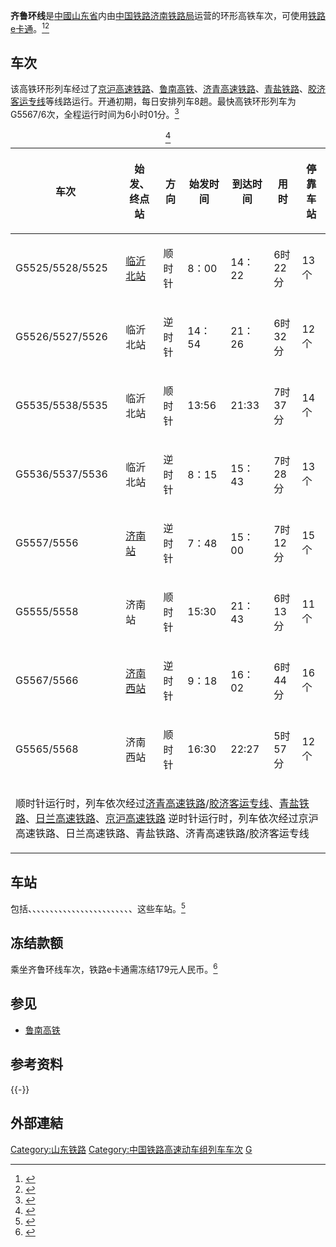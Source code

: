 {{Multiple issues|
{{Copy edit|time=2020-07-28T10:45:33+00:00}}
{{Advert|time=2020-07-28T10:45:33+00:00}}
{{Underlinked|time=2020-07-28T10:45:33+00:00}}
}}
'''齐鲁环线'''是[[中华人民共和国|中國]][[山东省|山东省]]内由[[中国铁路|中国铁路]][[济南铁路局|济南铁路局]]运营的环形高铁车次，可使用[[铁路e卡通|铁路e卡通]]。<ref>{{cite web|url=https://mp.weixin.qq.com/s/Ca5f6Jmw3Hw-yqctQg910A|publisher=铁路12306|title=铁路e卡通全国扫码乘车线路汇总|date=2020-07-28|access-date=2020-07-28|archive-date=2020-07-28|archive-url=https://web.archive.org/web/20200728070519/https://mp.weixin.qq.com/s/Ca5f6Jmw3Hw-yqctQg910A|dead-url=no}}</ref><ref>{{cite web|url=https://mp.weixin.qq.com/s/GiP02Lx3KFLkLGj35HR6Lg|title=“高铁环游齐鲁” 临沂文化旅游推介会走进风筝之都潍坊|publisher=文旅临沂|date=2020-07-28|access-date=2020-07-28|archive-date=2020-07-28|archive-url=https://web.archive.org/web/20200728094351/https://mp.weixin.qq.com/s/GiP02Lx3KFLkLGj35HR6Lg|dead-url=no}}</ref>

==车次==
该高铁环形列车经过了[[京沪高速铁路|京沪高速铁路]]、[[日兰高速铁路|鲁南高铁]]、[[济青高速铁路|济青高速铁路]]、[[青盐铁路|青盐铁路]]、[[胶济客运专线|胶济客运专线]]等线路运行。开通初期，每日安排列车8趟。最快高铁环形列车为G5567/6次，全程运行时间为6小时01分。<ref>{{cite web|url=https://news.e23.cn/shandong/2019-11-24/2019B2400058.html|title=抢先体验！鲁南高铁26日通车，记者带你体验环游齐鲁|publisher=舜网|date=2020-07-28|access-date=2020-07-28|archive-date=2020-09-29|archive-url=https://web.archive.org/web/20200929140516/http://news.e23.cn/shandong/2019-11-24/2019B2400058.html|dead-url=no}}</ref>
{| class="wikitable"
|+<ref>{{Cite web|title=坐这趟车千万别睡过头|url=https://weibo.com/2549511007/JyJbFnvlS?ref=home&rid=7_0_8_4806515183923189331_0_0_0|accessdate=2020-12-16|author=|date=2020-12-16|format=|publisher=[[中国国家铁路集团|中国国家铁路集团]]|language=}}</ref>
!车次
!始发、终点站
!方向
!始发时间
!到达时间
!用时
!停靠车站
|-
|G5525/5528/5525
|[[临沂北站|临沂北站]]
|顺时针
|8：00
|14：22
|6时22分
|13个
|-
|G5526/5527/5526
|临沂北站
|逆时针
|14：54
|21：26
|6时32分
|12个
|-
|G5535/5538/5535
|临沂北站
|顺时针
|13:56
|21:33
|7时37分
|14个
|-
|G5536/5537/5536
|临沂北站
|逆时针
|8：15
|15：43
|7时28分
|13个
|-
|G5557/5556
|[[济南站|济南站]]
|逆时针
|7：48
|15：00
|7时12分
|15个
|-
|G5555/5558
|济南站
|顺时针
|15:30
|21：43
|6时13分
|11个
|-
|G5567/5566
|[[济南西站|济南西站]]
|逆时针
|9：18
|16：02
|6时44分
|16个
|-
|G5565/5568
|济南西站
|顺时针
|16:30
|22:27
|5时57分
|12个
|-
| colspan="7" |顺时针运行时，列车依次经过[[济青高速铁路|济青高速铁路]]/[[胶济客运专线|胶济客运专线]]、[[青盐铁路|青盐铁路]]、[[日兰高速铁路|日兰高速铁路]]、[[京沪高速铁路|京沪高速铁路]]
逆时针运行时，列车依次经过京沪高速铁路、日兰高速铁路、青盐铁路、济青高速铁路/胶济客运专线
|}

==车站==
包括{{站|济南}}、{{站|济南西}}、{{站|济南东}}、{{站|章丘北}}、{{站|邹平}}、{{站|淄博北}}、{{站|临淄北}}、{{站|潍坊北}}、{{站|胶州北}}、{{站|大明湖}}、{{站|淄博}}、{{站|青州市}}、{{站|潍坊}}、{{站|青岛北}}、{{站|青岛西}}、{{站|董家口}}、{{站|日照西}}、{{站|厉家寨}}、{{站|莒南北}}、{{站|临沂北}}、{{站|费县北}}、{{站|蒙山}}、{{站|泗水南}}、{{站|曲阜东}}、{{站|泰安}}这些车站。<ref>{{cite web|url=https://mp.weixin.qq.com/s/U_z6r7sBfZWqQYJls81ZYg|title=铁路e卡通带来“无接触”扫码乘车，共同战胜疫情防控！|publisher=铁路12306|access-date=2020-07-28|archive-date=2020-07-28|archive-url=https://web.archive.org/web/20200728063907/https://mp.weixin.qq.com/s/U_z6r7sBfZWqQYJls81ZYg|dead-url=no}}</ref>

==冻结款额==
乘坐齐鲁环线车次，铁路e卡通需冻结179元人民币。<ref>{{cite web|url=https://mp.weixin.qq.com/s/CW95YqLmNkuV8mLCVb4btQ|publisher=中铁银通支付|title=注意事项|date=2020-07-28|access-date=2020-07-28|archive-date=2020-07-28|archive-url=https://web.archive.org/web/20200728080356/https://mp.weixin.qq.com/s/CW95YqLmNkuV8mLCVb4btQ|dead-url=no}}</ref>

==参见==
*[[日兰高速铁路|鲁南高铁]]

==参考资料==
<!--https://k.sina.cn/article_2620088113_9c2b5f3102000p27i.html
http://sd.ifeng.com/a/20191126/7864308_0.shtml
http://www.jnnews.tv/guanzhu/p/2019-11/23/727876.html
http://www.jnnews.tv/guanzhu/p/2019-11/26/728241.html 半岛环和省际环
http://www.ce.cn/cysc/jtys/tielu/202001/29/t20200129_34197148.shtml
http://news.iqilu.com/shandong/yaowen/2019/1122/4380587.shtml
-->
{{-}}
{{reflist}}

==外部連結==

[[Category:山东铁路|Category:山东铁路]]
[[Category:中国铁路高速动车组列车车次|Category:中国铁路高速动车组列车车次]]
[[Category:中国铁路济南局集团有限公司|G]]
